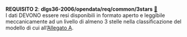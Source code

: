 ::: {#req-2 .callout-important appearance="simple" icon=false}
[**REQUISITO 2**]{.testo-rosso}: **dlgs36-2006/opendata/req/common/3stars** [🔗](#req-2){.link-req}<br>
I dati DEVONO essere resi disponibili in formato aperto e leggibile meccanicamente ad un livello di almeno 3 stelle nella classificazione del modello di cui all'[Allegato A](allegato-A.qmd).
:::
